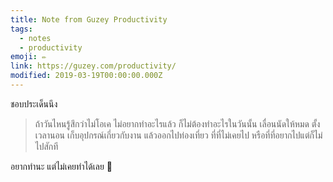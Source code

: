 ```yaml
---
title: Note from Guzey Productivity
tags:
  - notes
  - productivity
emoji: ✏️
link: https://guzey.com/productivity/
modified: 2019-03-19T00:00:00.000Z
---
```


ชอบประเด็นนึง

> ถ้าวันไหนรู้สึกว่าไม่โอเค ไม่อยากทำอะไรแล้ว ก็ไม่ต้องทำอะไรในวันนั้น เลื่อนนัดให้หมด ตั้งเวลานอน เก็บอุปกรณ์เกี่ยวกับงาน แล้วออกไปท่องเที่ยว ที่ที่ไม่เคยไป หรือที่ที่อยากไปแต่ก็ไม่ไปสักที

อยากทำนะ แต่ไม่เคยทำได้เลย 🤣
